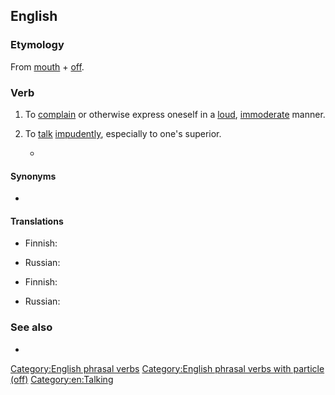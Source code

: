 ==English==

===Etymology===
From [[mouth]] + [[off]].

===Verb===
{{en-verb|mouths off|mouthing off|mouthed off}}

# {{lb|en|intransitive|slang}} To [[complain]] or otherwise express oneself in a [[loud]], [[immoderate]] manner.
# {{lb|en|ambitransitive|slang}} To [[talk]] [[impudent]]ly, especially to one's superior.
#* {{quote-video
|lang=en
|year=2008
|people=Herbert
|title=Family Guy
|episode=Play It Again, Brian
|passage=And don't you '''mouth off''' to me, or I'm gonna slap you right in your penis.}}

====Synonyms====
* {{l|en|shoot one's mouth off}}

====Translations====
{{trans-top|to complain or otherwise express oneself in a loud, immoderate manner}}
* Finnish: {{t|fi|meuhkata}}
{{trans-mid}}
* Russian: {{t|ru|распускать язык}}
{{trans-bottom}}

{{trans-top|to talk impudently, especially to one's superior}}
* Finnish: {{t|fi|meuhkata}}
{{trans-mid}}
* Russian: {{t+|ru|дерзить}}
{{trans-bottom}}
===See also===
* {{l|en|loudmouth}}

[[Category:English phrasal verbs]]
[[Category:English phrasal verbs with particle (off)]]
[[Category:en:Talking]]